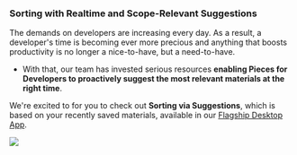 ### Sorting with Realtime and Scope-Relevant Suggestions
The demands on developers are increasing every day. As a result, a developer's time is becoming ever more precious and anything that boosts productivity is no longer a nice-to-have, but a need-to-have.
- With that, our team has invested serious resources **enabling Pieces for Developers to proactively suggest the most relevant materials at the right time**.

We're excited to for you to check out **Sorting via Suggestions**, which is based on your recently saved materials, available in our <a href="{{ links.website.pfd_desktop_install }}">Flagship Desktop App</a>.

![](https://storage.googleapis.com/pieces_static_resources/pfd_wiki/SORT.gif)